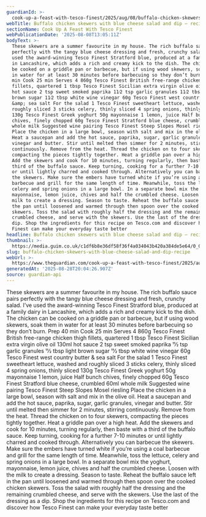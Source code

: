 ```yaml
---
guardianId: >-
  cook-up-a-feast-with-tesco-finest/2025/aug/08/buffalo-chicken-skewers-with-blue-cheese-salad-recipe
webTitle: Buffalo chicken skewers with blue cheese salad and dip – recipe
sectionName: Cook Up A Feast With Tesco Finest
webPublicationDate: '2025-08-08T13:05:11Z'
bodyText: >-
  These skewers are a summer favourite in my house. The rich buffalo sauce pairs
  perfectly with the tangy blue cheese dressing and fresh, crunchy salad. I’ve
  used the award-winning Tesco Finest Stratford blue, produced at a family dairy
  in Lancashire, which adds a rich and creamy kick to the dish. The chicken can
  be cooked on a griddle pan or barbecue, but if using wood skewers, soak them
  in water for at least 30 minutes before barbecuing so they don’t burn. Prep 40
  min Cook 25 min Serves 4 860g Tesco Finest British free-range chicken thigh
  fillets, quartered 1 tbsp Tesco Finest Sicilian extra virgin olive oil 130ml
  hot sauce 2 tsp sweet smoked paprika 11⁄2 tsp garlic granules 11⁄2 tbsp light
  brown sugar 11⁄2 tbsp white wine vinegar 60g Tesco Finest west country butter
  &amp; sea salt For the salad 1 Tesco Finest sweetheart lettuce, washed and
  roughly sliced 3 sticks celery, thinly sliced 4 spring onions, thinly sliced
  130g Tesco Finest Greek yoghurt 50g mayonnaise 1 lemon, juice Half bunch
  chives, finely chopped 60g Tesco Finest Stratford blue cheese, crumbled 60ml
  whole milk Suggested wine pairing Tesco Finest Steep Slopes Mosel riesling
  Place the chicken in a large bowl, season with salt and mix in the olive oil.
  Heat a saucepan and add the hot sauce, paprika, sugar, garlic granules,
  vinegar and butter. Stir until melted then simmer for 2 minutes, stirring
  continuously. Remove from the heat. Thread the chicken on to four skewers,
  compacting the pieces tightly together. Heat a griddle pan over a high heat.
  Add the skewers and cook for 10 minutes, turning regularly, then baste with a
  third of the buffalo sauce. Keep turning, cooking for a further 7-10 minutes
  or until lightly charred and cooked through. Alternatively you can barbecue
  the skewers. Make sure the embers have turned white if you’re using a coal
  barbecue and grill for the same length of time. Meanwhile, toss the lettuce,
  celery and spring onions in a large bowl. In a separate bowl mix the yoghurt,
  mayonnaise, lemon juice, chives and half the crumbled cheese. Loosen with the
  milk to create a dressing. Season to taste. Reheat the buffalo sauce left in
  the pan until loosened and warmed through then spoon over the cooked chicken
  skewers. Toss the salad with roughly half the dressing and the remaining
  crumbled cheese, and serve with the skewers. Use the last of the dressing as a
  dip. Shop the ingredients for this recipe on Tesco.com and discover how Tesco
  Finest can make your everyday taste better
headline: Buffalo chicken skewers with blue cheese salad and dip – recipe
thumbnail: >-
  https://media.guim.co.uk/c1df6b8e36df58f36f4a034043b420a384de5e64/0_0_4156_2494/500.jpg
slug: buffalo-chicken-skewers-with-blue-cheese-salad-and-dip-recipe
webUrl: >-
  https://www.theguardian.com/cook-up-a-feast-with-tesco-finest/2025/aug/08/buffalo-chicken-skewers-with-blue-cheese-salad-recipe
generatedAt: '2025-08-28T20:04:26.907Z'
source: guardian-api
---
```

These skewers are a summer favourite in my house. The rich buffalo sauce pairs perfectly with the tangy blue cheese dressing and fresh, crunchy salad. I’ve used the award-winning Tesco Finest Stratford blue, produced at a family dairy in Lancashire, which adds a rich and creamy kick to the dish. The chicken can be cooked on a griddle pan or barbecue, but if using wood skewers, soak them in water for at least 30 minutes before barbecuing so they don’t burn. Prep 40 min Cook 25 min Serves 4 860g Tesco Finest British free-range chicken thigh fillets, quartered 1 tbsp Tesco Finest Sicilian extra virgin olive oil 130ml hot sauce 2 tsp sweet smoked paprika 11⁄2 tsp garlic granules 11⁄2 tbsp light brown sugar 11⁄2 tbsp white wine vinegar 60g Tesco Finest west country butter &amp; sea salt For the salad 1 Tesco Finest sweetheart lettuce, washed and roughly sliced 3 sticks celery, thinly sliced 4 spring onions, thinly sliced 130g Tesco Finest Greek yoghurt 50g mayonnaise 1 lemon, juice Half bunch chives, finely chopped 60g Tesco Finest Stratford blue cheese, crumbled 60ml whole milk Suggested wine pairing Tesco Finest Steep Slopes Mosel riesling Place the chicken in a large bowl, season with salt and mix in the olive oil. Heat a saucepan and add the hot sauce, paprika, sugar, garlic granules, vinegar and butter. Stir until melted then simmer for 2 minutes, stirring continuously. Remove from the heat. Thread the chicken on to four skewers, compacting the pieces tightly together. Heat a griddle pan over a high heat. Add the skewers and cook for 10 minutes, turning regularly, then baste with a third of the buffalo sauce. Keep turning, cooking for a further 7-10 minutes or until lightly charred and cooked through. Alternatively you can barbecue the skewers. Make sure the embers have turned white if you’re using a coal barbecue and grill for the same length of time. Meanwhile, toss the lettuce, celery and spring onions in a large bowl. In a separate bowl mix the yoghurt, mayonnaise, lemon juice, chives and half the crumbled cheese. Loosen with the milk to create a dressing. Season to taste. Reheat the buffalo sauce left in the pan until loosened and warmed through then spoon over the cooked chicken skewers. Toss the salad with roughly half the dressing and the remaining crumbled cheese, and serve with the skewers. Use the last of the dressing as a dip. Shop the ingredients for this recipe on Tesco.com and discover how Tesco Finest can make your everyday taste better
